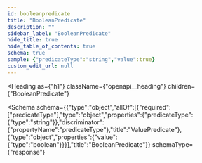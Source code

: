 ```yaml
---
id: booleanpredicate
title: "BooleanPredicate"
description: ""
sidebar_label: "BooleanPredicate"
hide_title: true
hide_table_of_contents: true
schema: true
sample: {"predicateType":"string","value":true}
custom_edit_url: null
---
```



<Heading
  as={"h1"}
  className={"openapi__heading"}
  children={"BooleanPredicate"}
>
</Heading>





<Schema
  schema={{"type":"object","allOf":[{"required":["predicateType"],"type":"object","properties":{"predicateType":{"type":"string"}},"discriminator":{"propertyName":"predicateType"},"title":"ValuePredicate"},{"type":"object","properties":{"value":{"type":"boolean"}}}],"title":"BooleanPredicate"}}
  schemaType={"response"}
>
  
</Schema>
            